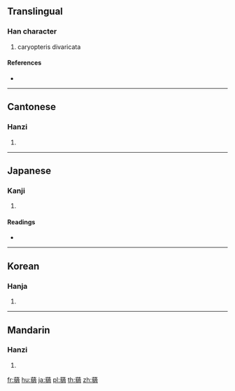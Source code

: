 {{character info/new}}
{{also|莸}}
==Translingual==

===Han character===
{{Han char|rn=140|rad=艸|as=12|sn=18|four=44261|canj=TKHW}}

# caryopteris divaricata

====References====
* {{Han ref|kx=1057.420|dkj=31961|dj=1520.270|hdz=53294.080|uh=8555|ud=34133|bh=EB4F|bd=60239}}

----

==Cantonese==

===Hanzi===
{{yue-hanzi|jyut=|y=yau4|sim=莸}}

# {{defn|lang=yue|sort=艸12}}

----

==Japanese==

===Kanji===
{{ja-kanji|grade=|rs=艸12}}

# {{defn|lang=ja|sort=艸12}}

====Readings====
* {{ja-readings|on=[[ゆう]] (yū)|kun=[[かりがねそ]] (kariganeso), [[くさみ]] (kusami)|nanori=}}

----

==Korean==

===Hanja===
{{ko-hanja|hangeul=유|eumhun=|rv=yu|mr=yu|y=yu}}

# {{defn|lang=ko|sort=艸12}}

----

==Mandarin==

===Hanzi===
{{cmn-hanzi|sim=莸|pin=[[yóu]] ([[you2]])|wg=yu<sup>2</sup>}}

# {{defn|lang=cmn|sort=艸12}}

[[fr:蕕]]
[[hu:蕕]]
[[ja:蕕]]
[[pl:蕕]]
[[th:蕕]]
[[zh:蕕]]